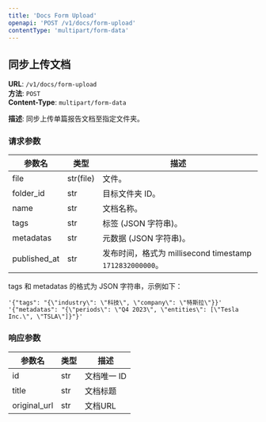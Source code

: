 ```yaml
---
title: 'Docs Form Upload'
openapi: 'POST /v1/docs/form-upload'
contentType: 'multipart/form-data'
---
```


## 同步上传文档

**URL**: `/v1/docs/form-upload`  
**方法**: `POST`  
**Content-Type**: `multipart/form-data`

**描述**: 同步上传单篇报告文档至指定文件夹。

### 请求参数
| 参数名       | 类型    | 描述                         |
|-----------|-------|--------------------------------|
| file   | str(file)   | 文件。                        |
| folder_id   | str   | 目标文件夹 ID。                 |
| name   | str   | 文档名称。                        |
| tags   | str  | 标签 (JSON 字符串)。                             |
| metadatas | str  | 元数据 (JSON 字符串)。              |
| published_at   | str   | 发布时间，格式为 millisecond timestamp `1712832000000`。 |

tags 和 metadatas 的格式为 JSON 字符串，示例如下：
```
'{"tags": "{\"industry\": \"科技\", \"company\": \"特斯拉\"}}'
'{"metadatas": "{\"periods\": \"Q4 2023\", \"entities\": [\"Tesla Inc.\", \"TSLA\"]}"}'
```

### 响应参数
| 参数名 | 类型 | 描述         |
|--------|------|--------------|
| id   | str  | 文档唯一 ID   |
| title  | str  | 文档标题      |
| original_url | str | 文档URL |

